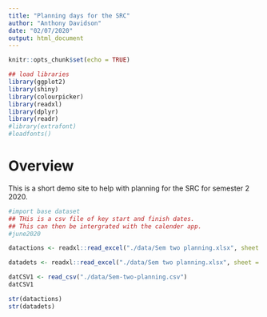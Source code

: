 ```yaml
---
title: "Planning days for the SRC"
author: "Anthony Davidson"
date: "02/07/2020"
output: html_document
---
```


```r
knitr::opts_chunk$set(echo = TRUE)

## load libraries
library(ggplot2)
library(shiny)
library(colourpicker)
library(readxl)
library(dplyr)
library(readr)
#library(extrafont)
#loadfonts()
```

# Overview

This is a short demo site to help with planning for the SRC for semester 2 2020.

```r
#import base dataset
## THis is a csv file of key start and finish dates. 
## This can then be intergrated with the calender app.
#june2020

datactions <- readxl::read_excel("./data/Sem two planning.xlsx", sheet = 2)

datadets <- readxl::read_excel("./data/Sem two planning.xlsx", sheet = 3)

datCSV1 <- read_csv("./data/Sem-two-planning.csv")
datCSV1

str(datactions)
str(datadets)


```

